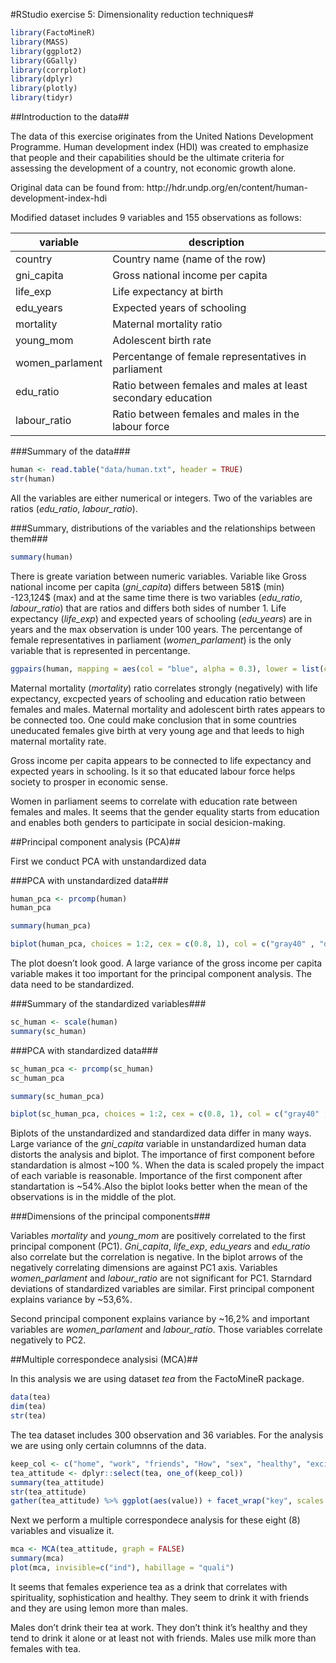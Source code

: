 #RStudio exercise 5: Dimensionality reduction techniques#

```r
library(FactoMineR)
library(MASS)
library(ggplot2)
library(GGally)
library(corrplot)
library(dplyr)
library(plotly)
library(tidyr)
```

##Introduction to the data##

The data of this exercise originates from the United Nations Development Programme. Human development index (HDI) was created to emphasize that people and their capabilities should be the ultimate criteria for assessing the development of a country, not economic growth alone.

Original data can be found from: http://hdr.undp.org/en/content/human-development-index-hdi

Modified dataset includes 9 variables and 155 observations as follows:

|variable|description|
|----------|-----------|
|country|Country name (name of the row)|
|gni_capita|Gross national income per capita|
|life_exp|Life expectancy at birth|
|edu_years|Expected years of schooling|
|mortality|Maternal mortality ratio|
|young_mom|Adolescent birth rate|
|women_parlament|Percentange of female representatives in parliament|
|edu_ratio|Ratio between females and males at least secondary education| 
|labour_ratio|Ratio between females and males in the labour force|


###Summary of the data###
```r
human <- read.table("data/human.txt", header = TRUE)
str(human)
```

All the variables are either numerical or integers. Two of the variables are ratios (*edu_ratio*, *labour_ratio*).

###Summary, distributions of the variables and the relationships between them###
```r
summary(human)
```

There is greate variation between numeric variables. Variable like Gross national income per capita (*gni_capita*) differs between 581$ (min) -123,124$ (max) and at the same time there is two variables (*edu_ratio*, *labour_ratio*) that are ratios and differs both sides of number 1. Life expectancy (*life_exp*) and  expected years of schooling (*edu_years*) are in years and the max observation is under 100 years. The percentange of female representatives in parliament (*women_parlament*) is the only variable that is represented in percentange.


```r
ggpairs(human, mapping = aes(col = "blue", alpha = 0.3), lower = list(combo = wrap("facethist", bins = 20)))
``` 

Maternal mortality (*mortality*) ratio correlates  strongly (negatively) with life expectancy, excpected years of schooling and education ratio between females and males. Maternal mortality and adolescent birth rates appears to be connected too. One could make conclusion that in some countries uneducated females give birth at very young age and that leeds to high maternal mortality rate.

Gross income per capita appears to be connected to life expectancy and expected years in schooling. Is it so that educated labour force helps society to prosper in economic sense.

Women in parliament seems to correlate with education rate between females and males. It seems that the gender equality starts from education and enables both genders to participate in social desicion-making.

##Principal component analysis (PCA)##

First we conduct PCA with unstandardized data

###PCA with unstandardized data###
```r
human_pca <- prcomp(human)
human_pca
```

```r
summary(human_pca)
```

```r
biplot(human_pca, choices = 1:2, cex = c(0.8, 1), col = c("gray40" , "deeppink2"))
```

The plot doesn't look good. A large variance of the gross income per capita variable makes it too important for the principal component analysis. The data need to be standardized.

###Summary of the standardized variables###
```r
sc_human <- scale(human)
summary(sc_human)
```

###PCA with standardized data###
```r
sc_human_pca <- prcomp(sc_human)
sc_human_pca
```

```r
summary(sc_human_pca)
```

```r
biplot(sc_human_pca, choices = 1:2, cex = c(0.8, 1), col = c("gray40" , "deeppink2"))
```

Biplots of the unstandardized and standardized data differ in many ways. Large variance of the *gni_capita* variable in unstandardized human data distorts the analysis and biplot. The importance of first component before standardation is almost ~100 %. When the data is scaled propely the impact of each variable is reasonable. Importance of the first component after standartation is ~54%.Also the biplot looks better when the mean of the observations is in the middle of the plot.

###Dimensions of the principal components###

Variables *mortality* and *young_mom* are positively correlated to the first principal component (PC1). *Gni_capita*, *life_exp*, *edu_years* and *edu_ratio* also correlate but the correlation is negative. In the biplot arrows of the negatively correlating dimensions are against PC1 axis. Variables *women_parlament* and *labour_ratio* are not significant for PC1. Starndard deviations of standardized variables are similar. First principal component explains variance by ~53,6%.

Second principal component explains variance by ~16,2% and important variables are *women_parlament* and *labour_ratio*. Those variables correlate negatively to PC2.

##Multiple correspondece analysisi (MCA)##

In this analysis we are using dataset *tea* from the FactoMineR package.
```r
data(tea)
dim(tea)
str(tea)
```

The tea dataset includes 300 observation and 36 variables. For the analysis we are using only certain columnns of the data.

```r
keep_col <- c("home", "work", "friends", "How", "sex", "healthy", "exciting", "relaxing", "sophisticated", "spirituality")
tea_attitude <- dplyr::select(tea, one_of(keep_col))
summary(tea_attitude)
str(tea_attitude)
gather(tea_attitude) %>% ggplot(aes(value)) + facet_wrap("key", scales = "free") + geom_bar() + theme(axis.text.x = element_text(angle = 45, hjust = 1, size = 8))
```

Next we perform a multiple correspondece analysis for these eight (8) variables and visualize it.
```r
mca <- MCA(tea_attitude, graph = FALSE)
summary(mca)
plot(mca, invisible=c("ind"), habillage = "quali")
```

It seems that females experience tea as a drink that correlates with spirituality, sophistication and healthy. They seem to drink it with friends and they are using lemon more than males.

Males don't drink their tea at work. They don't think it's healthy and they tend to drink it alone or at least not with friends. Males use milk more than females with tea.